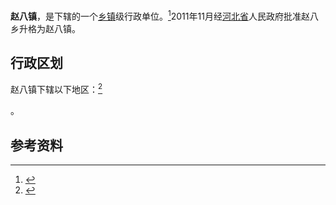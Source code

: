 {{中国乡级行政区|13/01/28/202/000}}

'''赵八镇'''，是{{PRC admin/fullname|13/01/28/202/000|3}}下辖的一个[[乡镇|乡镇]]级行政单位。<ref>{{PRC admin/ref sgc|{{PRC admin/parent|13/01/28/202/000}}}}</ref>2011年11月经[[河北省|河北省]]人民政府批准赵八乡升格为赵八镇。

== 行政区划 ==

赵八镇下辖以下地区：<ref>{{PRC admin/ref sgc|13/01/28/102/000}}</ref>

{{PRC admin/children|13/01/28/202/000}}。

== 参考资料 ==

{{reflist}}

{{行政区划小作品}}
{{PRC admin/navcat|13/01/28/102/000}}